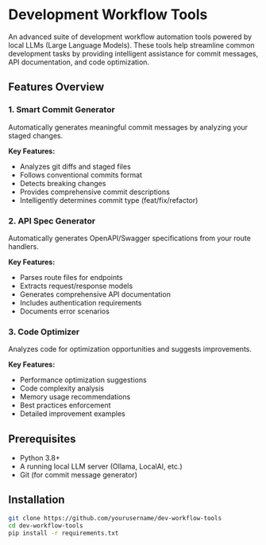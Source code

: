 # Development Workflow Tools

An advanced suite of development workflow automation tools powered by local LLMs (Large Language Models). These tools help streamline common development tasks by providing intelligent assistance for commit messages, API documentation, and code optimization.

## Features Overview

### 1. Smart Commit Generator

Automatically generates meaningful commit messages by analyzing your staged changes.

**Key Features:**

-   Analyzes git diffs and staged files
-   Follows conventional commits format
-   Detects breaking changes
-   Provides comprehensive commit descriptions
-   Intelligently determines commit type (feat/fix/refactor)

### 2. API Spec Generator

Automatically generates OpenAPI/Swagger specifications from your route handlers.

**Key Features:**

-   Parses route files for endpoints
-   Extracts request/response models
-   Generates comprehensive API documentation
-   Includes authentication requirements
-   Documents error scenarios

### 3. Code Optimizer

Analyzes code for optimization opportunities and suggests improvements.

**Key Features:**

-   Performance optimization suggestions
-   Code complexity analysis
-   Memory usage recommendations
-   Best practices enforcement
-   Detailed improvement examples

## Prerequisites

-   Python 3.8+
-   A running local LLM server (Ollama, LocalAI, etc.)
-   Git (for commit message generator)

## Installation

```bash
git clone https://github.com/yourusername/dev-workflow-tools
cd dev-workflow-tools
pip install -r requirements.txt
```
